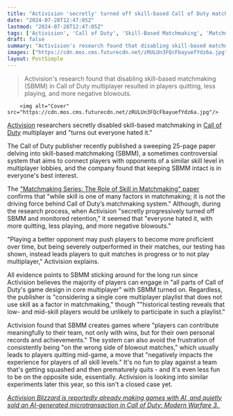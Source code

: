 ```yaml
---
title: "Activision 'secretly' turned off skill-based Call of Duty matchmaking and 'turns out everyone hated it'"
date: "2024-07-28T12:47:05Z"
lastmod: "2024-07-28T12:47:05Z"
tags: ['Activision', 'Call of Duty', 'Skill-Based Matchmaking', 'Matchmaking', 'Multiplayer', 'SBMM', 'Game Design', 'AI']
draft: false
summary: "Activision's research found that disabling skill-based matchmaking (SBMM) in Call of Duty multiplayer resulted in players quitting, less playing, and more negative blowouts."
images: ["https://cdn.mos.cms.futurecdn.net/zRULUn3FQcFbayuefYdz6a.jpg"]
layout: PostSimple
---
```

> Activision's research found that disabling skill-based matchmaking (SBMM) in Call of Duty multiplayer resulted in players quitting, less playing, and more negative blowouts.


        <img alt="Cover" src="https://cdn.mos.cms.futurecdn.net/zRULUn3FQcFbayuefYdz6a.jpg"/>
        
[Activision](https://www.gamesradar.com/tag/activision/) researchers secretly disabled skill-based matchmaking in [Call of Duty](https://www.gamesradar.com/games/fps/call-of-duty/) multiplayer and "turns out everyone hated it."

The Call of Duty publisher recently published a sweeping 25-page paper delving into skill-based matchmaking (SBMM), a sometimes controversial system that aims to connect players with opponents of a similar skill level in multiplayer lobbies, and the company found that keeping SBMM intact is in everyone's best interest.

The ["Matchmaking Series: The Role of Skill in Matchmaking" paper](https://www.activision.com/cdn/research/CallofDuty_Matchmaking_Series_2.pdf) confirms that "while skill is one of many factors in matchmaking; it is not the driving force behind Call of Duty’s matchmaking system." Although, during the research process, when Activision "secretly progressively turned off SBMM and monitored retention," it seemed that "everyone hated it, with more quitting, less playing, and more negative blowouts."

"Playing a better opponent may push players to become more proficient over time, but being severely outperformed in their matches, our testing has shown, instead leads players to quit matches in progress or to not play multiplayer," Activision explains.

All evidence points to SBMM sticking around for the long run since Activision believes the majority of players can engage in "all parts of Call of Duty's game design in core multiplayer" with SBMM turned on. Regardless, the publisher is "considering a single core multiplayer playlist that does not use skill as a factor in matchmaking," though ""historical testing reveals that low- and mid-skill players would be unlikely to participate in such a playlist."

Activision found that SBMM creates games where "players can contribute meaningfully to their team, not only with wins, but for their own personal records and achievements." The system can also avoid the frustration of consistently being "on the wrong side of blowout matches," which usually leads to players quitting mid-game, a move that "negatively impacts the experience for players of all skill levels." It's no fun to play against a team that's getting squashed and then prematurely quits - and it's even less fun to be on the opposite side, essentially. Activision is looking into similar experiments later this year, so this isn't a closed case yet. 

[<em>Activision Blizzard is reportedly already making games with AI, and quietly sold an AI-generated microtransaction in Call of Duty: Modern Warfare 3. </em>](https://www.gamesradar.com/games/call-of-duty/activision-blizzard-is-reportedly-already-making-games-with-ai-and-quietly-sold-an-ai-generated-microtransaction-in-call-of-duty-modern-warfare-3/)
        